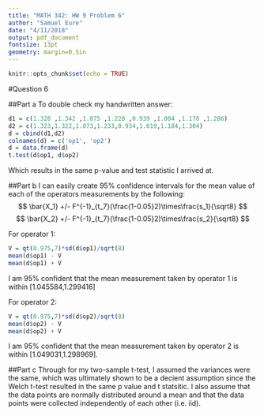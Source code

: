 ```yaml
---
title: "MATH 342: HW 9 Problem 6"
author: "Samuel Eure"
date: "4/11/2018"
output: pdf_document
fontsize: 13pt
geometry: margin=0.5in
---
```


```r
knitr::opts_chunk$set(echo = TRUE)
```

#Question 6

##Part a
To double check my handwritten answer:
```r
d1 = c(1.328 ,1.342 ,1.075 ,1.228 ,0.939 ,1.004 ,1.178 ,1.286)
d2 = c(1.323,1.322,1.073,1.233,0.934,1.019,1.184,1.304)
d = cbind(d1,d2)
colnames(d) = c('op1', 'op2')
d = data.frame(d)
t.test(d$op1, d$op2)
```

Which results in the same p-value and test statistic I arrived at.  

##Part b
I can easily create 95% confidence intervals for the mean value of each of the operators measurements by the following:
$$
\bar{X_1} +/-  F^{-1}_{t_7}(\frac{1-0.05}2)\times\frac{s_1}{\sqrt8}
$$
$$
\bar{X_2} +/- F^{-1}_{t_7}(\frac{1-0.05}2)\times\frac{s_2}{\sqrt8}
$$

For operator 1:
```r
V = qt(0.975,7)*sd(d$op1)/sqrt(8)
mean(d$op1) - V
mean(d$op1) + V
```
I am 95% confident that the mean measurement taken by operator 1 is within [1.045584,1.299416]

For operator 2:
```r
V = qt(0.975,7)*sd(d$op2)/sqrt(8)
mean(d$op2) - V
mean(d$op2) + V
```
I am 95% confident that the mean measurement taken by operator 2 is within [1.049031,1.298969].  

##Part c
Through for my two-sample t-test, I assumed the variances were the same, which was ultimately shown to be a decient assumption since the Welch t-test resulted in the same p value and t statsitic.  I also assume that the data points are normally distributed around a mean and that the data points were collected independently of each other (i.e. iid). 
